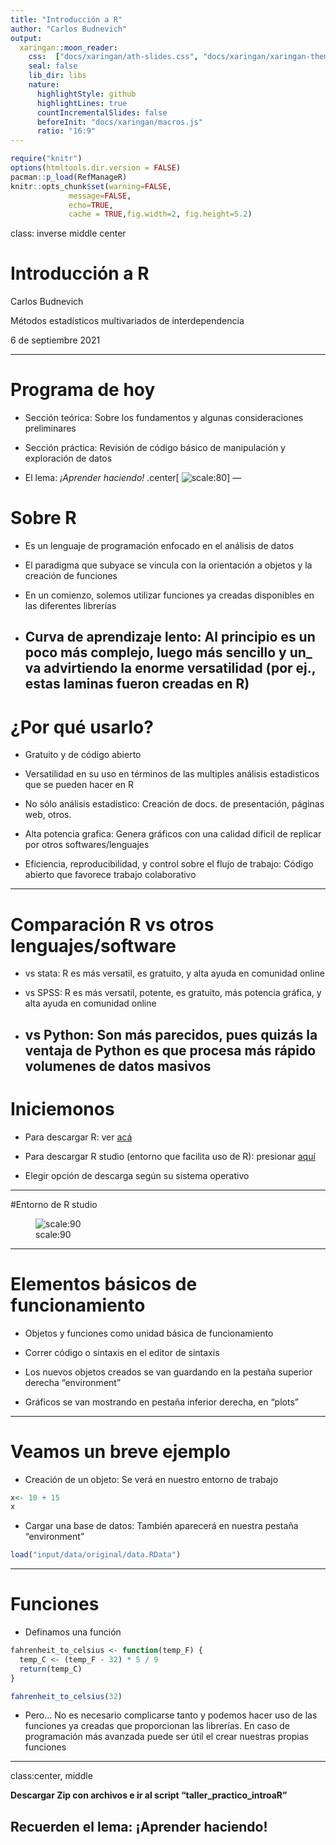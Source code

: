 ```yaml
---
title: "Introducción a R"
author: "Carlos Budnevich"
output:
  xaringan::moon_reader:
    css:  ["docs/xaringan/ath-slides.css", "docs/xaringan/xaringan-themer.css"]
    seal: false
    lib_dir: libs
    nature:
      highlightStyle: github
      highlightLines: true
      countIncrementalSlides: false
      beforeInit: "docs/xaringan/macros.js"
      ratio: "16:9"
---
```




```r
require("knitr")
options(htmltools.dir.version = FALSE)
pacman::p_load(RefManageR)
knitr::opts_chunk$set(warning=FALSE,
             message=FALSE,
             echo=TRUE,
             cache = TRUE,fig.width=2, fig.height=5.2)
```

class: inverse middle center

# **Introducción a R**

Carlos Budnevich 

Métodos estadísticos multivariados de interdependencia

6 de septiembre 2021

---

# Programa de hoy 

- Sección teórica: Sobre los fundamentos y algunas consideraciones preliminares

- Sección práctica: Revisión de código básico de manipulación y exploración de datos

- El lema: *¡Aprender haciendo!*
.center[
![scale:80](lenguajeR.jpg)
]
---

# Sobre R

- Es un lenguaje de programación enfocado en el análisis de datos  

- El paradigma que subyace se vincula con la orientación a objetos y la creación de funciones 

- En un comienzo, solemos utilizar funciones ya creadas disponibles en las diferentes librerías

- Curva de aprendizaje lento: Al principio es un poco más complejo, luego más sencillo y un_ va advirtiendo la enorme versatilidad (por ej., estas laminas fueron creadas en R)
---

# ¿Por qué usarlo?

- Gratuito y de código abierto

- Versatilidad en su uso en términos de las multiples análisis estadisticos que se pueden hacer en R

- No sólo análisis estadístico: Creación de docs. de presentación, páginas web, otros.

- Alta potencia grafica: Genera gráficos con una calidad dificil de replicar por otros softwares/lenguajes

- Eficiencia, reproducibilidad, y control sobre el flujo de trabajo: Código abierto que favorece trabajo colaborativo 

---


# Comparación R vs otros lenguajes/software 

- vs stata: R es más versatil, es gratuito, y alta ayuda en comunidad online 

- vs SPSS: R es más versatil, potente, es gratuito, más potencia gráfica, y alta ayuda en comunidad online 

- vs Python: Son más parecidos, pues quizás la ventaja de Python es que procesa más rápido volumenes de datos masivos
---
 
# Iniciemonos

- Para descargar R: ver [acá](https://www.r-project.org/)

- Para descargar R studio (entorno que facilita uso de R): presionar [aquí](https://www.rstudio.com/products/rstudio/download/)

- Elegir opción de descarga según su sistema operativo

---
 

#Entorno de R studio 

![scale:90](entorno r.png)

---

# Elementos básicos de funcionamiento 

- Objetos y funciones como unidad básica de funcionamiento

- Correr código o sintaxis en el editor de sintaxis

- Los nuevos objetos creados se van guardando en la pestaña superior derecha "environment"

- Gráficos se van mostrando en pestaña inferior derecha, en "plots"

---

# Veamos un breve ejemplo

- Creación de un objeto: Se verá en nuestro entorno de trabajo

```r
x<- 10 + 15
x

```

- Cargar una base de datos: También aparecerá en nuestra pestaña "environment" 

```r
load("input/data/original/data.RData")

```

---

# Funciones

- Definamos una función 

```r
fahrenheit_to_celsius <- function(temp_F) {
  temp_C <- (temp_F - 32) * 5 / 9
  return(temp_C)
}

fahrenheit_to_celsius(32)

```
- Pero... No es necesario complicarse tanto y podemos hacer uso de las funciones ya creadas que proporcionan las librerías. En caso de programación más avanzada puede ser útil el crear nuestras propias funciones

---

class:center, middle

**Descargar Zip con archivos e ir al script "taller_practico_introaR"**

## Recuerden el lema: ¡Aprender haciendo! 





